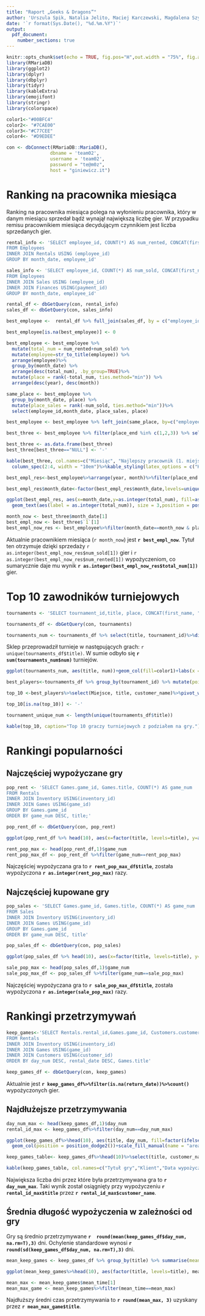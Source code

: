 ```yaml
---
title: "Raport „Geeks & Dragons”"
author: 'Urszula Spik, Natalia Jelito, Maciej Karczewski, Magdalena Szymkowiak'
date: '`r format(Sys.Date(), "%d.%m.%Y")`'
output: 
  pdf_document:
    number_sections: true
---
```


\renewcommand{\figurename}{Wykres}
\renewcommand{\tablename}{Tabela}

```r
knitr::opts_chunk$set(echo = TRUE, fig.pos="H",out.width = "75%", fig.align = 'center')
library(RMariaDB)
library(ggplot2)
library(dplyr)
library(dbplyr)
library(tidyr)
library(kableExtra)
library(emojifont)
library(stringr)
library(colorspace)
```

```r
color1<-"#00BFC4"
color2<- "#7CAE00"
color3<-"#C77CEE"
color4<- "#D9EDEE"

con <- dbConnect(RMariaDB::MariaDB(),
                dbname = 'team02',
                username = 'team02',
                password = "te@m0z",
                host = "giniewicz.it")
```

# Ranking na pracownika miesiąca

Ranking na pracownika miesiąca polega na wyłonieniu pracownika, który w danym miesiącu sprzedał bądź wynajął największą liczbę gier. W przypadku remisu pracownikiem miesiąca decydującym czynnikiem jest liczba sprzedanych gier.

```r
rental_info <- 'SELECT employee_id, COUNT(*) AS num_rented, CONCAT(first_name, " ", last_name) AS employee, MONTH(rental_date) as month, YEAR(rental_date) as year, CONCAT(MONTH(rental_date), ".", YEAR(rental_date)) AS month_date
FROM Employees
INNER JOIN Rentals USING (employee_id)
GROUP BY month_date, employee_id'

sales_info <- 'SELECT employee_id, COUNT(*) AS num_sold, CONCAT(first_name, " ", last_name) AS employee, MONTH(date) as month, YEAR(date) as year, CONCAT(MONTH(date), ".", YEAR(date)) AS month_date
FROM Employees
INNER JOIN Sales USING (employee_id)
INNER JOIN Finances USING(payment_id)
GROUP BY month_date, employee_id'

rental_df <- dbGetQuery(con, rental_info)
sales_df <- dbGetQuery(con, sales_info)
```


```r
best_employee <-  rental_df %>% full_join(sales_df, by = c("employee_id", "month_date", "year", "month", "employee"))

best_employee[is.na(best_employee)] <- 0

best_employee <- best_employee %>%
  mutate(total_num = num_rented+num_sold) %>%
  mutate(employee=str_to_title(employee)) %>%
  arrange(employee)%>%
  group_by(month_date) %>%
  arrange(desc(total_num), .by_group=TRUE)%>%
  mutate(place = rank(-total_num, ties.method="min")) %>%
  arrange(desc(year), desc(month))

same_place <- best_employee %>%
  group_by(month_date, place) %>%
  mutate(place_sales = rank(-num_sold, ties.method="min"))%>%
  select(employee_id,month_date, place_sales, place)

best_employee <- best_employee %>% left_join(same_place, by=c("employee_id","month_date", "place"))%>% mutate(place_end=place+place_sales-1)
```

```r
best_three <- best_employee %>% filter(place_end %in% c(1,2,3)) %>% select(month_date, employee, place_end)%>% pivot_wider(names_from = place_end, values_from = employee,values_fn = list)

best_three <- as.data.frame(best_three)
best_three[best_three=="NULL"] <- '-'

kable(best_three, col.names=c("Miesiąc", "Najlepszy pracownik (1. miejsce)", "2. miejsce", "3. miejsce"), caption="Top 3 pracowników w poszczególnych miesiącach.")%>%
  column_spec(2:4, width = "10em")%>%kable_styling(latex_options = c("HOLD_position"))%>%row_spec(0, bold=T, background=color4)
```

```r
best_empl_res<-best_employee%>%arrange(year, month)%>%filter(place_end %in% c(1,2,3))%>%select(total_num, month_date, place_end)%>%distinct()%>%tail(12*3)

best_empl_res$month_date<-factor(best_empl_res$month_date,levels=unique(best_empl_res$month_date))

ggplot(best_empl_res, aes(x=month_date,y=as.integer(total_num), fill=as.factor(place_end))) + geom_col() +labs(x ="Miesiąc", y = "Ilość gier", fill="Miejsce") + scale_fill_manual(values=c(color1, color2, color3))+scale_x_discrete(guide = guide_axis(angle = 45))+
  geom_text(aes(label = as.integer(total_num)), size = 3,position = position_stack(vjust = 0.5), color="#E8E8E8")
```

```r
month_now <- best_three$month_date[1]
best_empl_now <- best_three$`1`[1]
best_empl_now_res <- best_employee%>%filter(month_date==month_now & place_end==1)
```

Aktualnie pracownikiem miesiąca (`r month_now`) jest **`r best_empl_now`**. Tytuł ten otrzymuje dzięki sprzedaży `r as.integer(best_empl_now_res$num_sold[1])` gier i `r as.integer(best_empl_now_res$num_rented[1])` wypożyczeniom, co sumarycznie daje mu wynik **`r as.integer(best_empl_now_res$total_num[1])`** gier.

# Top 10 zawodników turniejowych

```r
tournaments <- 'SELECT tournament_id,title, place, CONCAT(first_name, " ", last_name) AS customer_name FROM Tournaments_results INNER JOIN Customers USING(customer_id) INNER JOIN Tournaments USING(tournament_id) INNER JOIN Games USING(game_id)'

tournaments_df <- dbGetQuery(con, tournaments)
```

```r
tournaments_num <- tournaments_df %>% select(title, tournament_id)%>%distinct()%>%group_by(title) %>% summarise(num=n())
```

Sklep przeprowadził turnieje w następujących grach: `r unique(tournaments_df$title)`. W sumie odbyło się **`r sum(tournaments_num$num)`** turniejów.

```r
ggplot(tournaments_num, aes(title, num))+geom_col(fill=color1)+labs(x ="Tytuł gry", y = "Liczba turniejów")+coord_flip()
```

```r
best_players<-tournaments_df %>% group_by(tournament_id) %>% mutate(points=100-place+1)%>%group_by(title, customer_name)%>%mutate(suma=sum(points))%>%ungroup()%>%select(title, customer_name, suma)%>%distinct()%>%group_by(title)%>%arrange(desc(suma), .by_group = T)%>%top_n(10)%>%mutate(Miejsce=rank(-suma,ties.method="min"))
```
```r
top_10 <-best_players%>%select(Miejsce, title, customer_name)%>%pivot_wider(names_from=title, values_from=customer_name,values_fn = list(customer_name = ~paste(., collapse = ", ")))%>%arrange(Miejsce)

top_10[is.na(top_10)] <- '-'

tournament_unique_num <- length(unique(tournaments_df$title))

kable(top_10, caption="Top 10 graczy turniejowych z podziałem na gry.")%>%column_spec(2:(tournament_unique_num+1), width = "7em")%>%kable_styling(latex_options = c("HOLD_position","scale_down"))%>%row_spec(0, bold=T, background=color4)%>%column_spec(1, bold = T,background=color4)
```

# Rankingi popularności

## Najczęściej wypożyczane gry

```r
pop_rent <- 'SELECT Games.game_id, Games.title, COUNT(*) AS game_num
FROM Rentals
INNER JOIN Inventory USING(inventory_id)
INNER JOIN Games USING(game_id)
GROUP BY Games.game_id
ORDER BY game_num DESC, title;'

pop_rent_df <- dbGetQuery(con, pop_rent)
```

```r
ggplot(pop_rent_df %>% head(10), aes(x=factor(title, levels=title), y=as.integer(game_num)))+geom_col(fill=color1)+labs(x ="Tytuł gry", y = "Liczba wypożyczeń")+coord_flip()
```

```r
rent_pop_max <- head(pop_rent_df,1)$game_num
rent_pop_max_df <- pop_rent_df %>%filter(game_num==rent_pop_max)
```

Najczęściej wypożyczana gra to **`r rent_pop_max_df$title`**, została wypożyczona **`r as.integer(rent_pop_max)`** razy.

## Najczęściej kupowane gry

```r
pop_sales <- 'SELECT Games.game_id, Games.title, COUNT(*) AS game_num
FROM Sales
INNER JOIN Inventory USING(inventory_id)
INNER JOIN Games USING(game_id)
GROUP BY Games.game_id
ORDER BY game_num DESC, title'

pop_sales_df <- dbGetQuery(con, pop_sales)
```

```r
ggplot(pop_sales_df %>% head(10), aes(x=factor(title, levels=title), y=as.integer(game_num)))+geom_col(fill=color1)+labs(x ="Tytuł gry", y = "Liczba sprzedanych")+coord_flip()
```

```r
sale_pop_max <- head(pop_sales_df,1)$game_num
sale_pop_max_df <- pop_sales_df %>%filter(game_num==sale_pop_max)
```

Najczęściej wypożyczana gra to **`r sale_pop_max_df$title`**, została wypożyczona **`r as.integer(sale_pop_max)`** razy.

# Rankingi przetrzymywań

```r
keep_games<-'SELECT Rentals.rental_id,Games.game_id, Customers.customer_id, CONCAT(Customers.first_name, " ", Customers.last_name) as customer_name, Games.title, Rentals.rental_date, Rentals.return_date, DATEDIFF(Rentals.return_date, Rentals.rental_date) AS day_num
FROM Rentals
INNER JOIN Inventory USING(inventory_id)
INNER JOIN Games USING(game_id)
INNER JOIN Customers USING(customer_id)
ORDER BY day_num DESC, rental_date DESC, Games.title'

keep_games_df <- dbGetQuery(con, keep_games)
```

Aktualnie jest **`r keep_games_df%>%filter(is.na(return_date))%>%count()`** wypożyczonych gier.

## Najdłużejsze przetrzymywania

```r
day_num_max <- head(keep_games_df,1)$day_num
rental_id_max <- keep_games_df%>%filter(day_num==day_num_max)

ggplot(keep_games_df%>%head(10), aes(title, day_num, fill=factor(ifelse(rental_id %in%rental_id_max$rental_id,"Maksimum","Pozostałe"))))+
  geom_col(position = position_dodge2())+scale_fill_manual(name = "area", values=c(color3,color1))+theme(legend.position = "none")+labs(x ="Tytuł gry", y = "Ilość dni")+coord_flip()
```

```r
keep_games_table<- keep_games_df%>%head(10)%>%select(title, customer_name, rental_date, day_num)%>%mutate(rental_date=format(rental_date, "%d.%m.%Y"))

kable(keep_games_table, col.names=c("Tytuł gry","Klient","Data wypożyczenia","Długość wypożyczenia"), caption="Najdłużej przetrzymywane gry w historii sklepu wraz z datami wypożyczenia.")%>%column_spec(1:2, width = "11em")%>%column_spec(3:4, width = "7em")%>%kable_styling(latex_options = c("HOLD_position","scale_down"),position = "center")%>%row_spec(0, bold=T, background=color4)
```

Największa liczba dni przez które była przetrzymywana gra to **`r day_num_max`**. Taki wynik został osiągnięty przy wypożyczeniu **`r rental_id_max$title`** przez **`r rental_id_max$customer_name`**.

## Średnia długość wypożyczenia w zależności od gry

Gry są średnio przetrzymywane **`r  round(mean(keep_games_df$day_num, na.rm=T),3)`** dni. Ochylenie standardowe wynosi **`r  round(sd(keep_games_df$day_num, na.rm=T),3)`** dni.

```r
mean_keep_games <- keep_games_df %>% group_by(title) %>% summarise(mean_time=mean(day_num, na.rm=T)) %>% arrange(desc(mean_time), title)
```

```r
ggplot(mean_keep_games%>%head(10), aes(factor(title, levels=title), mean_time)) + geom_col(fill=color1)+labs(x ="Tytuł gry", y = "Średnia ilość dni")+coord_flip()
```

```r
mean_max <- mean_keep_games$mean_time[1]
mean_max_game <- mean_keep_games%>%filter(mean_time==mean_max)
```

Najdłuższy średni czas przetrzymywania to **`r round(mean_max, 3)`** uzyskany przez **`r mean_max_game$title`**.
